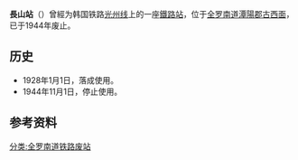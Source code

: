 {{朝鮮半島車站資訊
|公司色 = black
|文字色 = 
|站名 = 長山站
|圖片 = 
|pxl = 
|圖片說明 =
|前一站 = [[望月站|望月]]
|前一站距離 = 3.8
|後一站距離 = 4.1
|後一站 = [[馬項站|馬項]]
|所屬路線 = [[光州线|光州线]]
|距離 = 12.9
|起點站 = [[光州站|光州]]
|諺文 = 장산역
|朝鮮漢字 = 長山驛
|文觀部式 = Jangsan-yeok
|馬-賴式 = Changsan-yŏk
|副站名 = 
|車站編號 = 
|停站路線數 = 
|所屬公司 = [[韩国铁道公社|韩国铁道公社]]
|所在地 =[[全罗南道|全罗南道]][[潭陽郡|潭陽郡]][[古西面|古西面]]
|車站構造 = 地面车站
|月台配置 = 
|啟用年月日 =1928年1月1日
|廢站年月日 =1944年11月1日
|上下車人次 = 
|統計年度 = 
|轉車 = 
|備註 = 
|全寬備註 = 
}}

'''長山站'''（{{kor|諺=장산역|漢=長山驛|羅=Jangsan yeok|f=y}}）曾經为韩国铁路[[光州线|光州线]]上的一座[[鐵路站|鐵路站]]，位于[[全罗南道|全罗南道]][[潭陽郡|潭陽郡]][[古西面|古西面]]，已于1944年废止。

== 历史 ==
*1928年1月1日，落成使用。
*1944年11月1日，停止使用。

== 参考资料 ==
{{reflist}}

{{光州线}}

[[分类:全罗南道铁路废站|分类:全罗南道铁路废站]]